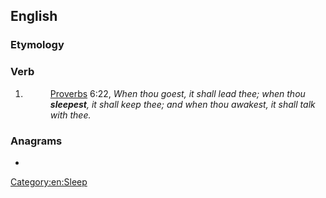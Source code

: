 ==English==

===Etymology===
{{suffix|en|sleep|est}}

===Verb===
{{head|en|verb form}}

# {{en-archaic second-person singular of|sleep}}
#: {{RQ:King James Version}} [[Proverbs]] 6:22, ''When thou goest, it shall lead thee; when thou '''sleepest''', it shall keep thee; and when thou awakest, it shall talk with thee.''

===Anagrams===
* {{anagrams|en|a=eeelpsst|steeples}}

[[Category:en:Sleep]]